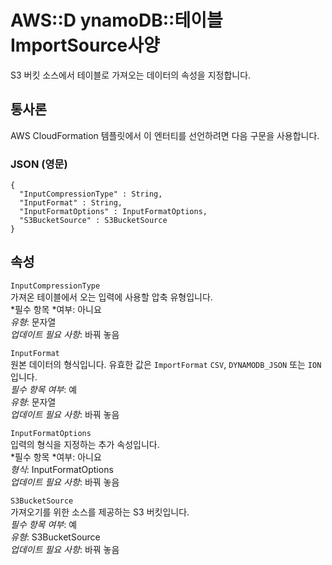# AWS::D ynamoDB::테이블 ImportSource사양

S3 버킷 소스에서 테이블로 가져오는 데이터의 속성을 지정합니다.

## 통사론

AWS CloudFormation 템플릿에서 이 엔터티를 선언하려면 다음 구문을 사용합니다.

### JSON (영문)

```
{
  "InputCompressionType" : String,
  "InputFormat" : String,
  "InputFormatOptions" : InputFormatOptions,
  "S3BucketSource" : S3BucketSource
}
```

## 속성

`InputCompressionType`  
 가져온 테이블에서 오는 입력에 사용할 압축 유형입니다.  
*필수 항목 *여부: 아니요  
_유형_: 문자열  
_업데이트 필요 사항_: 바꿔 놓음

`InputFormat`  
 원본 데이터의 형식입니다. 유효한 값은 `ImportFormat` `CSV`, `DYNAMODB_JSON` 또는 `ION`입니다.  
_필수 항목 여부_: 예  
_유형_: 문자열  
_업데이트 필요 사항_: 바꿔 놓음

`InputFormatOptions`  
 입력의 형식을 지정하는 추가 속성입니다.  
*필수 항목 *여부: 아니요  
_형식_: InputFormatOptions  
_업데이트 필요 사항_: 바꿔 놓음

`S3BucketSource`  
 가져오기를 위한 소스를 제공하는 S3 버킷입니다.  
_필수 항목 여부_: 예  
_유형_: S3BucketSource  
_업데이트 필요 사항_: 바꿔 놓음
